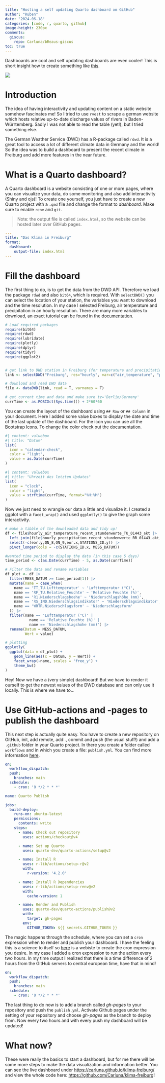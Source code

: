 ```yaml
---
title: "Hosting a self updating Quarto dashboard on GitHub"
author: "Ruben"
date: "2024-06-18"
categories: [code, r, quarto, github]
image-height: 230px
comments:
  giscus:
    repo: Carluna/bReaus-giscus
toc: true
---
```


Dashboards are cool and self updating dashboards are even cooler! This is short insight how to create something like [this](https://carluna.github.io/klima-freiburg/).

![](images/dashboard_screenshot.png)

# Introduction

The idea of having interactivity and updating content on a static website somehow fascinates me! So I tried to use `rvest` to scrape a german website which hosts relative up-to-date discharge values of rivers in Baden-Würrtemberg. Sadly I was not able to read the table (yet!), but I tried something else.

The German Weather Service (DWD) has a R-package called `rdwd`. It is a great tool to access a lot of different climate data in Germany and the world! So the idea was to build a dashboard to present the recent climate in Freiburg and add more features in the near future.

# What is a Quarto dashboard?

A Quarto dashboard is a website consisting of one or more pages, where you can visualize your data, do some monitoring and also add interactivity (Shiny and ojs)! To create one yourself, you just have to create a new Quarto project with a `.qmd` file and change the format to *dashboard*. Make sure to enable `renv` and `git`.

>Note: the output file is called `index.html`, so the website can be hosted later over GitHub pages.

```yaml
---
title: "Das Klima in Freiburg"
format: 
  dashboard: 
    output-file: index.html
---
```

# Fill the dashboard

The first thing to do, is to get the data from the DWD API. Therefore we load the package `rdwd` and also `bit64`, which is required. With `selectDWD()` you can select the location of your station, the variables you want to download and the time resolution. In my case I selected Freiburg, air temperature and precipitation in an hourly resolution. There are many more variables to download, an exact tutorial can be found in the [documentation](https://bookdown.org/brry/rdwd/).

```r 
# Load required packages
require(bit64)
require(rdwd)
require(lubridate)
require(plotly)
require(dplyr)
require(tidyr)
require(ggplot2)


# get link to DWD station in Freiburg (for temperature and precipitation, hourly)
link <- selectDWD("Freiburg", res="hourly", var=c("air_temperature", "precipitation"), per="recent")

# download and read DWD data
file <- dataDWD(link, read = T, varnames = T)

# get current time and data and make sure tz='Berlin/Germany'
currTime <- as.POSIXct(Sys.time()) + 2*60*60 
```

You can create the layout of the dashboard using `## Row` or `## Column` in your document. Here I added some value boxes to display the date and time of the last update of the dashboard. For the icon you can use all the [Bootstrap Icons](https://icons.getbootstrap.com/). To change the color check out the [documentation](https://quarto.org/docs/dashboards/data-display.html#value-boxes).

```r
#| content: valuebox
#| title: "Datum"
list(
  icon = "calendar-check",
  color = "light",
  value = as.Date(currTime)
)
```

```r
#| content: valuebox
#| title: "Uhrzeit des letzten Updates"
list(
  icon = "clock",
  color = "light",
  value = strftime(currTime, format="%H:%M")
)
```

Now we just need to wrangle our data a little and visualize it. I created a ggplot with a `facet_wrap()` and used `ggplotly()` to give the graph some interactivity.
 
```r
# make a tibble of the downloaded data and tidy up!
df <- file$hourly_air_temperature_recent_stundenwerte_TU_01443_akt |> 
  left_join(file$hourly_precipitation_recent_stundenwerte_RR_01443_akt, by = "MESS_DATUM") |> 
  select(-c(eor.y,QN_8,QN_9,eor.x,STATIONS_ID.y)) |> 
  pivot_longer(cols = -c(STATIONS_ID.x, MESS_DATUM))

#wanted time period to display the data (in this case 5 days)
time_period <- c(as.Date(currTime) - 5, as.Date(currTime))

# Filter the data and rename variables
df_plot <- df |> 
  filter(MESS_DATUM >= time_period[1]) |> 
  mutate(name = case_when(
    name == 'TT_TU.Lufttemperatur' ~ 'Lufttemperatur (°C)',
    name == 'RF_TU.Relative_Feuchte' ~ 'Relative Feuchte (%)',
    name == 'R1.Niederschlagshoehe' ~ 'Niederschlagshöhe (mm)',
    name == 'RS_IND.Niederschlagsindikator' ~ 'Niederschlagsindikator',
    name == 'WRTR.Niederschlagsform' ~ 'Niederschlagsform'
  )) |> 
  filter(name == 'Lufttemperatur (°C)' | 
           name == 'Relative Feuchte (%)' |
           name == 'Niederschlagshöhe (mm)') |> 
  rename(Datum = MESS_DATUM,
         Wert = value)

# plotting 
ggplotly(
  ggplot(data = df_plot) + 
    geom_line(aes(x = Datum, y = Wert)) + 
    facet_wrap(~name, scales = 'free_y') +
    theme_bw()
)
```

Hey! Now we have a (very simple) dashboard! But we have to render it ourself to get the newest values of the DWD database and can only use it locally. This is where we have to...

# Use GitHub-actions and -pages to publish the dashboard 

This next step is actually quite easy. You have to create a new repository on GitHub, init, add remote, add ., commit and push (the usual stuff!) and add a `.github` folder in your Quarto project. In there you create a folder called `workflows` and in which you create a file: `publish.yml`. You can find more information [here](https://quarto.org/docs/publishing/github-pages.html).




```.yaml
on:
  workflow_dispatch:
  push:
    branches: main
  schedule:
    - cron: '0 */2 * * *'

name: Quarto Publish

jobs:
  build-deploy:
    runs-on: ubuntu-latest
    permissions:
      contents: write
    steps:
      - name: Check out repository
        uses: actions/checkout@v4

      - name: Set up Quarto
        uses: quarto-dev/quarto-actions/setup@v2

      - name: Install R
        uses: r-lib/actions/setup-r@v2
        with:
          r-version: '4.2.0'

      - name: Install R Dependencies
        uses: r-lib/actions/setup-renv@v2
        with:
          cache-version: 1

      - name: Render and Publish
        uses: quarto-dev/quarto-actions/publish@v2
        with:
          target: gh-pages
        env:
          GITHUB_TOKEN: ${{ secrets.GITHUB_TOKEN }}
```

The magic happens through the schedule, where you can set a `cron` expression when to render and publish your dashboard. I have the feeling this is a science to itself so [here](https://crontab.guru/every-2-hours) is a webiste to create the cron expression you desire. In my case I added a cron expression to run the action every two hours. In my time output I realized that there is a time difference of 2 hours from the GitHub servers to central european time, have that in mind!

```.yaml
on:
  workflow_dispatch:
  push:
    branches: main
  schedule:
    - cron: '0 */2 * * *'
```

The last thing to do now is to add a branch called *gh-pages* to your repository and push the `publish.yml`. Activate Github pages under the setting of your repository and choose *gh-pages* as the branch to deploy from. Now every two hours and with every push my dashboard will be updated!

# What now?

These were really the basics to start a dashboard, but for me there will be some more steps to make the data visualization and information better. You can see the live dashboard under [https://carluna.github.io/klima-freiburg/](https://carluna.github.io/klima-freiburg/) and view the whole code here: [https://github.com/Carluna/klima-freiburg](https://github.com/Carluna/klima-freiburg)! 

